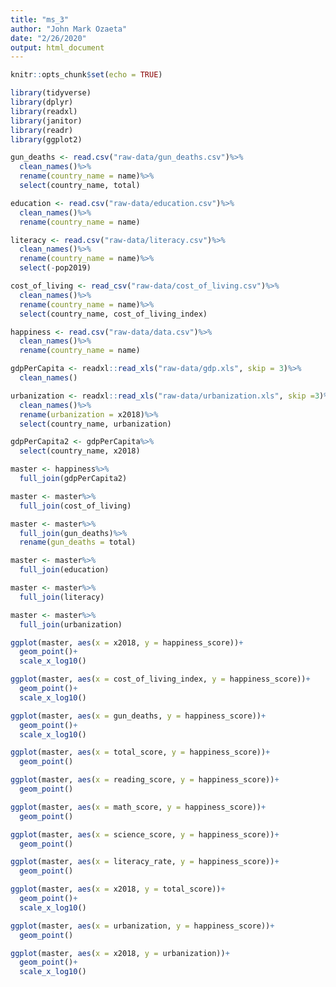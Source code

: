 ```yaml
---
title: "ms_3"
author: "John Mark Ozaeta"
date: "2/26/2020"
output: html_document
---
```


```r
knitr::opts_chunk$set(echo = TRUE)

library(tidyverse)
library(dplyr)
library(readxl)
library(janitor)
library(readr)
library(ggplot2)

gun_deaths <- read.csv("raw-data/gun_deaths.csv")%>%
  clean_names()%>%
  rename(country_name = name)%>%
  select(country_name, total)

education <- read.csv("raw-data/education.csv")%>%
  clean_names()%>%
  rename(country_name = name)

literacy <- read.csv("raw-data/literacy.csv")%>%
  clean_names()%>%
  rename(country_name = name)%>%
  select(-pop2019)

cost_of_living <- read_csv("raw-data/cost_of_living.csv")%>%
  clean_names()%>%
  rename(country_name = name)%>%
  select(country_name, cost_of_living_index)

happiness <- read.csv("raw-data/data.csv")%>%
  clean_names()%>%
  rename(country_name = name)

gdpPerCapita <- readxl::read_xls("raw-data/gdp.xls", skip = 3)%>%
  clean_names()

urbanization <- readxl::read_xls("raw-data/urbanization.xls", skip =3)%>%
  clean_names()%>%
  rename(urbanization = x2018)%>%
  select(country_name, urbanization)

gdpPerCapita2 <- gdpPerCapita%>%
  select(country_name, x2018)

master <- happiness%>%
  full_join(gdpPerCapita2)

master <- master%>%
  full_join(cost_of_living)

master <- master%>%
  full_join(gun_deaths)%>%
  rename(gun_deaths = total)

master <- master%>%
  full_join(education)

master <- master%>%
  full_join(literacy)

master <- master%>%
  full_join(urbanization)
```


```r
ggplot(master, aes(x = x2018, y = happiness_score))+
  geom_point()+
  scale_x_log10()

ggplot(master, aes(x = cost_of_living_index, y = happiness_score))+
  geom_point()+
  scale_x_log10()

ggplot(master, aes(x = gun_deaths, y = happiness_score))+
  geom_point()+
  scale_x_log10()

ggplot(master, aes(x = total_score, y = happiness_score))+
  geom_point()

ggplot(master, aes(x = reading_score, y = happiness_score))+
  geom_point()

ggplot(master, aes(x = math_score, y = happiness_score))+
  geom_point()

ggplot(master, aes(x = science_score, y = happiness_score))+
  geom_point()

ggplot(master, aes(x = literacy_rate, y = happiness_score))+
  geom_point()

ggplot(master, aes(x = x2018, y = total_score))+
  geom_point()+
  scale_x_log10()

ggplot(master, aes(x = urbanization, y = happiness_score))+
  geom_point()

ggplot(master, aes(x = x2018, y = urbanization))+
  geom_point()+
  scale_x_log10()

```

